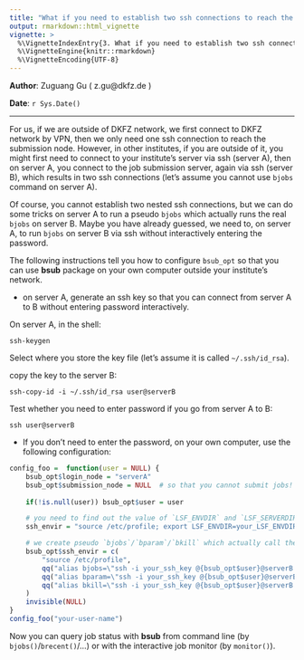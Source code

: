 ```yaml
---
title: "What if you need to establish two ssh connections to reach the submission node"
output: rmarkdown::html_vignette
vignette: >
  %\VignetteIndexEntry{3. What if you need to establish two ssh connections to reach the submission node}
  %\VignetteEngine{knitr::rmarkdown}
  %\VignetteEncoding{UTF-8}
---
```


**Author**: Zuguang Gu ( z.gu@dkfz.de )

**Date**: `r Sys.Date()`

-------------------------------------------------------------

For us, if we are outside of DKFZ network, we first connect to DKFZ network by VPN,
then we only need one ssh connection to reach the submission node. However, in
other institutes, if you are outside of it, you might first need to connect to your
institute's server via ssh (server A), then on server A, you connect to the
job submission server, again via ssh (server B), which results in two ssh
connections (let's assume you cannot use `bjobs` command on server A).

Of course, you cannot establish two nested ssh connections, but we can do some
tricks on server A to run a pseudo `bjobs` which actually runs the real
`bjobs` on server B. Maybe you have already guessed, we need to, on server A,
to run `bjobs` on server B via ssh without interactively entering the
password.

The following instructions tell you how to configure `bsub_opt` so that you
can use **bsub** package on your own computer outside your institute's network.

- on server A, generate an ssh key so that you can connect from server A to B
  without entering password interactively.

On server A, in the shell:

```
ssh-keygen
```

Select where you store the key file (let's assume it is called
`~/.ssh/id_rsa`).

copy the key to the server B:

```
ssh-copy-id -i ~/.ssh/id_rsa user@serverB
```

Test whether you need to enter password if you go from server A to B:

```
ssh user@serverB
```

- If you don't need to enter the password, on your own computer, use the
  following configuration:

```r
config_foo =  function(user = NULL) {
	bsub_opt$login_node = "serverA"
	bsub_opt$submission_node = NULL  # so that you cannot submit jobs!
	
	if(!is.null(user)) bsub_opt$user = user

	# you need to find out the value of `LSF_ENVDIR` and `LSF_SERVERDIR` on the submission node
	ssh_envir = "source /etc/profile; export LSF_ENVDIR=your_LSF_ENVDIR; export LSF_SERVERDIR=your_LSF_SERVERDIR"

	# we create pseudo `bjobs`/`bparam`/`bkill` which actually call the real commands on server B
	bsub_opt$ssh_envir = c(
		"source /etc/profile",
		qq("alias bjobs=\"ssh -i your_ssh_key @{bsub_opt$user}@serverB '@{ssh_envir};bjobs'\""),
		qq("alias bparam=\"ssh -i your_ssh_key @{bsub_opt$user}@serverB '@{ssh_envir};bparam'\""),
		qq("alias bkill=\"ssh -i your_ssh_key @{bsub_opt$user}@serverB '@{ssh_envir};bkill'\"")
	)
	invisible(NULL)
}
config_foo("your-user-name")
```

Now you can query job status with **bsub** from command line (by
`bjobs()`/`brecent()`/...) or with the interactive job monitor (by `monitor()`).

